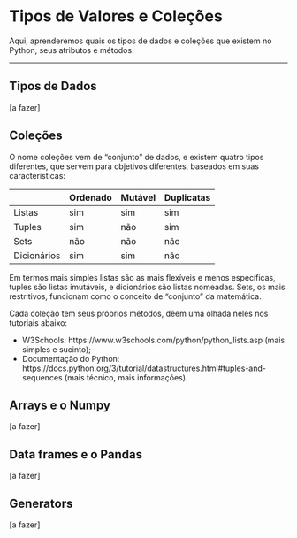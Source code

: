 # Tipos de Valores e Coleções

Aqui, aprenderemos quais os tipos de dados e coleções que existem no Python, seus atributos e métodos.

---


## Tipos de Dados

[a fazer]


## Coleções

O nome coleções vem de "conjunto" de dados, e existem quatro tipos diferentes, que servem para objetivos diferentes, baseados em suas características:

|  | Ordenado | Mutável | Duplicatas |
| --- | --- | --- | --- |
| Listas | sim | sim | sim |
| Tuples | sim | não | sim |
| Sets | não | não | não |
| Dicionários | sim | sim | não |

Em termos mais simples listas são as mais flexíveis e menos específicas, tuples são listas imutáveis, e dicionários são listas nomeadas. Sets, os mais restritivos, funcionam como o conceito de "conjunto" da matemática.

Cada coleção tem seus próprios métodos, dêem uma olhada neles nos tutoriais abaixo:

+ W3Schools: https://www.w3schools.com/python/python_lists.asp (mais simples e sucinto);
+ Documentação do Python: https://docs.python.org/3/tutorial/datastructures.html#tuples-and-sequences (mais técnico, mais informações).


## Arrays e o Numpy

[a fazer]


## Data frames e o Pandas

[a fazer]


## Generators

[a fazer]
